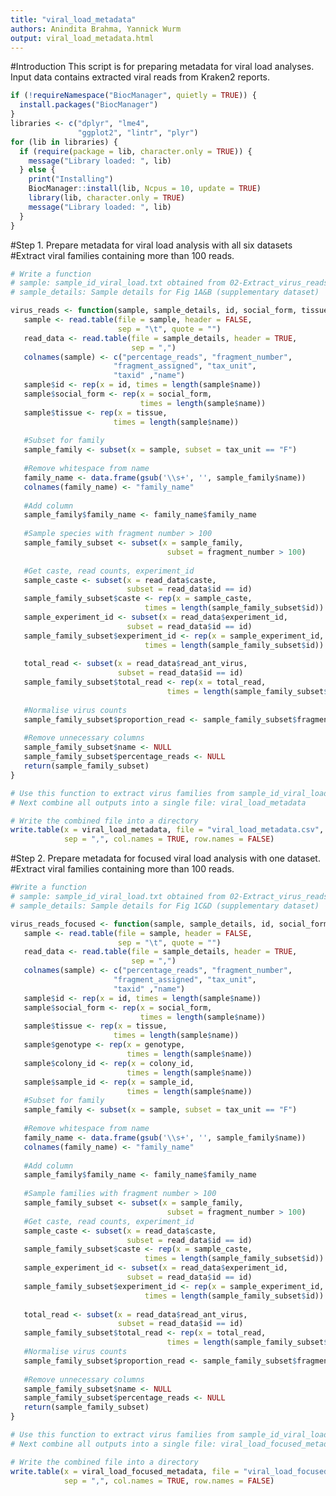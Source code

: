 ```yaml
---
title: "viral_load_metadata"
authors: Anindita Brahma, Yannick Wurm
output: viral_load_metadata.html
---
```


#Introduction
This script is for preparing metadata for viral load analyses.
Input data contains extracted viral reads from Kraken2 reports.

```r
if (!requireNamespace("BiocManager", quietly = TRUE)) {
  install.packages("BiocManager")
}
libraries <- c("dplyr", "lme4",
               "ggplot2", "lintr", "plyr")
for (lib in libraries) {
  if (require(package = lib, character.only = TRUE)) {
    message("Library loaded: ", lib)
  } else {
    print("Installing")
    BiocManager::install(lib, Ncpus = 10, update = TRUE)
    library(lib, character.only = TRUE)
    message("Library loaded: ", lib)
  }
}

```
#Step 1. Prepare metadata for viral load analysis with all six datasets
#Extract viral families containing more than 100 reads.
```r
# Write a function
# sample: sample_id_viral_load.txt obtained from 02-Extract_virus_reads
# sample_details: Sample details for Fig 1A&B (supplementary dataset)

virus_reads <- function(sample, sample_details, id, social_form, tissue) {
   sample <- read.table(file = sample, header = FALSE,
                        sep = "\t", quote = "")
   read_data <- read.table(file = sample_details, header = TRUE,
                           sep = ",")
   colnames(sample) <- c("percentage_reads", "fragment_number",
                       "fragment_assigned", "tax_unit",
                       "taxid" ,"name")
   sample$id <- rep(x = id, times = length(sample$name))
   sample$social_form <- rep(x = social_form,
                             times = length(sample$name))
   sample$tissue <- rep(x = tissue,
                       times = length(sample$name))
   
   #Subset for family
   sample_family <- subset(x = sample, subset = tax_unit == "F")
   
   #Remove whitespace from name
   family_name <- data.frame(gsub('\\s+', '', sample_family$name))
   colnames(family_name) <- "family_name"
   
   #Add column
   sample_family$family_name <- family_name$family_name
   
   #Sample species with fragment number > 100
   sample_family_subset <- subset(x = sample_family,
                                   subset = fragment_number > 100)
   
   #Get caste, read counts, experiment_id
   sample_caste <- subset(x = read_data$caste,
                          subset = read_data$id == id)
   sample_family_subset$caste <- rep(x = sample_caste,
                              times = length(sample_family_subset$id))
   sample_experiment_id <- subset(x = read_data$experiment_id,
                          subset = read_data$id == id)
   sample_family_subset$experiment_id <- rep(x = sample_experiment_id,
                              times = length(sample_family_subset$id))
   
   total_read <- subset(x = read_data$read_ant_virus,
                        subset = read_data$id == id)
   sample_family_subset$total_read <- rep(x = total_read,
                                   times = length(sample_family_subset$id))
   
   #Normalise virus counts
   sample_family_subset$proportion_read <- sample_family_subset$fragment_number / sample_family_subset$total_read
   
   #Remove unnecessary columns
   sample_family_subset$name <- NULL
   sample_family_subset$percentage_reads <- NULL
   return(sample_family_subset)
}

# Use this function to extract virus families from sample_id_viral_load.txt
# Next combine all outputs into a single file: viral_load_metadata

# Write the combined file into a directory
write.table(x = viral_load_metadata, file = "viral_load_metadata.csv",
            sep = ",", col.names = TRUE, row.names = FALSE)

```
#Step 2. Prepare metadata for focused viral load analysis with one dataset.
#Extract viral families containing more than 100 reads.

```r
#Write a function
# sample: sample_id_viral_load.txt obtained from 02-Extract_virus_reads
# sample_details: Sample details for Fig 1C&D (supplementary dataset)

virus_reads_focused <- function(sample, sample_details, id, social_form, tissue, genotype, colony_id, sample_id) {
   sample <- read.table(file = sample, header = FALSE,
                        sep = "\t", quote = "")
   read_data <- read.table(file = sample_details, header = TRUE,
                           sep = ",")
   colnames(sample) <- c("percentage_reads", "fragment_number",
                       "fragment_assigned", "tax_unit",
                       "taxid" ,"name")
   sample$id <- rep(x = id, times = length(sample$name))
   sample$social_form <- rep(x = social_form,
                             times = length(sample$name))
   sample$tissue <- rep(x = tissue,
                       times = length(sample$name))
   sample$genotype <- rep(x = genotype,
                          times = length(sample$name))
   sample$colony_id <- rep(x = colony_id,
                          times = length(sample$name))
   sample$sample_id <- rep(x = sample_id,
                          times = length(sample$name))
   #Subset for family
   sample_family <- subset(x = sample, subset = tax_unit == "F")
   
   #Remove whitespace from name
   family_name <- data.frame(gsub('\\s+', '', sample_family$name))
   colnames(family_name) <- "family_name"
   
   #Add column
   sample_family$family_name <- family_name$family_name
   
   #Sample families with fragment number > 100
   sample_family_subset <- subset(x = sample_family,
                                   subset = fragment_number > 100)
   #Get caste, read counts, experiment_id
   sample_caste <- subset(x = read_data$caste,
                          subset = read_data$id == id)
   sample_family_subset$caste <- rep(x = sample_caste,
                              times = length(sample_family_subset$id))
   sample_experiment_id <- subset(x = read_data$experiment_id,
                          subset = read_data$id == id)
   sample_family_subset$experiment_id <- rep(x = sample_experiment_id,
                              times = length(sample_family_subset$id))
   
   total_read <- subset(x = read_data$read_ant_virus,
                        subset = read_data$id == id)
   sample_family_subset$total_read <- rep(x = total_read,
                                   times = length(sample_family_subset$id))
   #Normalise virus counts
   sample_family_subset$proportion_read <- sample_family_subset$fragment_number / sample_family_subset$total_read
   
   #Remove unnecessary columns
   sample_family_subset$name <- NULL
   sample_family_subset$percentage_reads <- NULL
   return(sample_family_subset)
}

# Use this function to extract virus families from sample_id_viral_load.txt
# Next combine all outputs into a single file: viral_load_focused_metadata

# Write the combined file into a directory
write.table(x = viral_load_focused_metadata, file = "viral_load_focused_metadata.csv",
            sep = ",", col.names = TRUE, row.names = FALSE)

```
